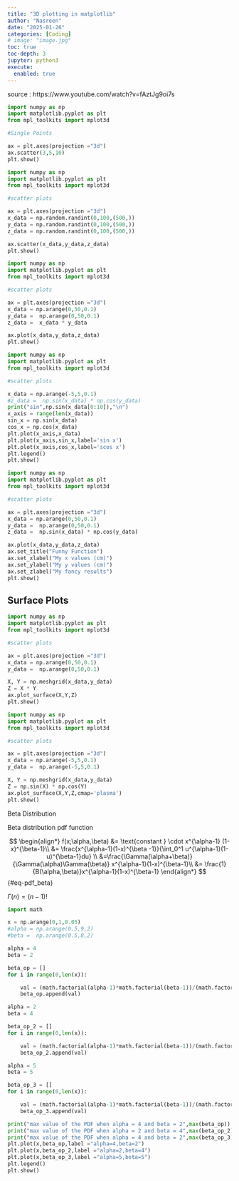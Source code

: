```yaml
---
title: "3D plotting in matplotlib"
author: "Nasreen"
date: "2025-01-26"
categories: [Coding]      
# image: "image.jpg"
toc: true
toc-depth: 3
jupyter: python3
execute: 
  enabled: true
---
```


source : https://www.youtube.com/watch?v=fAztJg9oi7s

```python
import numpy as np 
import matplotlib.pyplot as plt 
from mpl_toolkits import mplot3d

#Single Points

ax = plt.axes(projection ="3d")
ax.scatter(3,5,10)
plt.show()
```

```python
import numpy as np 
import matplotlib.pyplot as plt 
from mpl_toolkits import mplot3d

#scatter plots 

ax = plt.axes(projection ="3d")
x_data = np.random.randint(0,100,(500,))
y_data = np.random.randint(0,100,(500,))
z_data = np.random.randint(0,100,(500,))

ax.scatter(x_data,y_data,z_data)
plt.show()
```

```python
import numpy as np 
import matplotlib.pyplot as plt 
from mpl_toolkits import mplot3d

#scatter plots 

ax = plt.axes(projection ="3d")
x_data = np.arange(0,50,0.1)
y_data =  np.arange(0,50,0.1)
z_data =  x_data * y_data 

ax.plot(x_data,y_data,z_data)
plt.show()
```



```python
import numpy as np 
import matplotlib.pyplot as plt 
from mpl_toolkits import mplot3d

#scatter plots 

x_data = np.arange(-5,5,0.1)
#z_data =  np.sin(x_data) * np.cos(y_data) 
print("sin",np.sin(x_data[0:10]),"\n")
x_axis = range(len(x_data))
sin_x = np.sin(x_data)
cos_x = np.cos(x_data)
plt.plot(x_axis,x_data)
plt.plot(x_axis,sin_x,label='sin x')
plt.plot(x_axis,cos_x,label='scos x')
plt.legend()
plt.show()
```


```python
import numpy as np 
import matplotlib.pyplot as plt 
from mpl_toolkits import mplot3d

#scatter plots 

ax = plt.axes(projection ="3d")
x_data = np.arange(0,50,0.1)
y_data =  np.arange(0,50,0.1)
z_data =  np.sin(x_data) * np.cos(y_data) 

ax.plot(x_data,y_data,z_data)
ax.set_title("Funny Function")
ax.set_xlabel("My x values (cm)")
ax.set_ylabel("My y values (cm)")
ax.set_zlabel("My fancy results")
plt.show()
```

## Surface Plots 

```python
import numpy as np 
import matplotlib.pyplot as plt 
from mpl_toolkits import mplot3d

#scatter plots 

ax = plt.axes(projection ="3d")
x_data = np.arange(0,50,0.1)
y_data =  np.arange(0,50,0.1)

X, Y = np.meshgrid(x_data,y_data) 
Z = X * Y
ax.plot_surface(X,Y,Z)
plt.show()
```

```python
import numpy as np 
import matplotlib.pyplot as plt 
from mpl_toolkits import mplot3d

#scatter plots 

ax = plt.axes(projection ="3d")
x_data = np.arange(-5,5,0.1)
y_data =  np.arange(-5,5,0.1)

X, Y = np.meshgrid(x_data,y_data) 
Z = np.sin(X) * np.cos(Y)
ax.plot_surface(X,Y,Z,cmap='plasma')
plt.show()
```


Beta Distribution 

Beta distribution pdf function 

$$
\begin{align*}
f(x;\alpha,\beta) &= \text{constant } \cdot x^{\alpha-1} (1-x)^{\beta-1}\\
&= \frac{x^{\alpha-1}(1-x)^{\beta -1}}{\int_0^1 u^{\alpha-1}(1-u)^{\beta-1}du} \\
&=\frac{\Gamma(\alpha+\beta)}{\Gamma(\alpha)\Gamma(\beta)} x^{\alpha-1}(1-x)^{\beta-1}\\
&= \frac{1}{B(\alpha,\beta)}x^{\alpha-1}(1-x)^{\beta-1}
\end{align*}
$$ {#eq-pdf_beta}

$\Gamma(n)=(n-1)!$



```python
import math 

x = np.arange(0,1,0.05)
#alpha = np.arange(0.5,9,2)
#beta =  np.arange(0.5,8,2)

alpha = 4
beta = 2

beta_op = []
for i in range(0,len(x)):

    val = (math.factorial(alpha-1)*math.factorial(beta-1))/(math.factorial(alpha+beta-1)) * x[i]**(alpha-1)* (1-x[i])**(beta-1)
    beta_op.append(val)

alpha = 2
beta = 4

beta_op_2 = []
for i in range(0,len(x)):

    val = (math.factorial(alpha-1)*math.factorial(beta-1))/(math.factorial(alpha+beta-1)) * x[i]**(alpha-1)* (1-x[i])**(beta-1)
    beta_op_2.append(val)

alpha = 5
beta = 5

beta_op_3 = []
for i in range(0,len(x)):

    val = (math.factorial(alpha-1)*math.factorial(beta-1))/(math.factorial(alpha+beta-1)) * x[i]**(alpha-1)* (1-x[i])**(beta-1)
    beta_op_3.append(val)

print("max value of the PDF when alpha = 4 and beta = 2",max(beta_op))
print("max value of the PDF when alpha = 2 and beta = 4",max(beta_op_2))
print("max value of the PDF when alpha = 4 and beta = 2",max(beta_op_3))
plt.plot(x,beta_op,label ="alpha=4,beta=2")
plt.plot(x,beta_op_2,label ="alpha=2,beta=4")
plt.plot(x,beta_op_3,label ="alpha=5,beta=5")
plt.legend()
plt.show()

```


